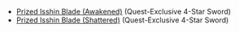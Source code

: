 {{Disambiguation}}
* [[Prized Isshin Blade (Awakened)]] (Quest-Exclusive 4-Star Sword)
* [[Prized Isshin Blade (Shattered)]] (Quest-Exclusive 4-Star Sword)